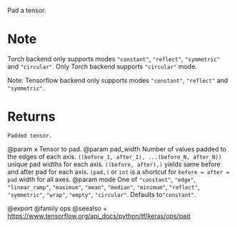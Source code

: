 Pad a tensor.

# Note
Torch backend only supports modes `"constant"`, `"reflect"`,
    `"symmetric"` and `"circular"`.
    Only Torch backend supports `"circular"` mode.

Note:
    Tensorflow backend only supports modes `"constant"`, `"reflect"`
    and `"symmetric"`.

# Returns
    Padded tensor.

@param x Tensor to pad.
@param pad_width Number of values padded to the edges of each axis.
    `((before_1, after_1), ...(before_N, after_N))` unique pad
    widths for each axis.
    `((before, after),)` yields same before and after pad for
    each axis.
    `(pad,)` or `int` is a shortcut for `before = after = pad`
    width for all axes.
@param mode One of `"constant"`, `"edge"`, `"linear_ramp"`,
    `"maximum"`, `"mean"`, `"median"`, `"minimum"`,
    `"reflect"`, `"symmetric"`, `"wrap"`, `"empty"`,
    `"circular"`. Defaults to`"constant"`.

@export
@family ops
@seealso
+ <https://www.tensorflow.org/api_docs/python/tf/keras/ops/pad>
